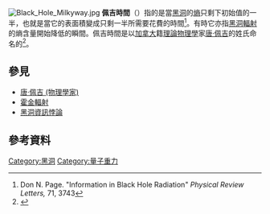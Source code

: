 {{NoteTA|G1=物理學}}
[[File:Black_Hole_Milkyway.jpg|right]]
'''佩吉時間'''（{{lang-en|Page time}}）指的是當[[黑洞|黑洞]]的[[熵|熵]]只剩下初始值的一半，也就是當它的表面積變成只剩一半所需要花費的時間<ref name="don-page-bh-info">Don N. Page. "Information in Black Hole Radiation" ''Physical Review Letters,'' 71, 3743</ref>。有時它亦指[[霍金輻射|黑洞輻射]]的熵含量開始降低的瞬間。佩吉時間是以[[加拿大|加拿大]]籍[[理論物理學|理論物理學]]家[[唐·佩吉_(物理學家)|唐·佩吉]]的姓氏命名的<ref>{{cite web |author=Canada |url=https://newtrail.ualberta.ca/spring2014/bear-country/science-explained |title=Did Hawking say ‘no black holes’? Well, not technically. |publisher=University of Alberta |date=2014-05-12 |accessdate=2015-12-16 |archiveurl=https://web.archive.org/web/20150516083225/http://newtrail.ualberta.ca/spring2014/bear-country/science-explained |archivedate=2015-05-16 |deadurl=yes }}</ref>。

==參見==
{{portal box|物理學|天文學}}
*[[唐·佩吉_(物理學家)|唐·佩吉 (物理學家)]]
*[[霍金輻射|霍金輻射]]
*[[黑洞資訊悖論|黑洞資訊悖論]]

==參考資料==
{{reflist}}

{{physics-stub}}

{{黑洞}}
[[Category:黑洞|Category:黑洞]]
[[Category:量子重力|Category:量子重力]]